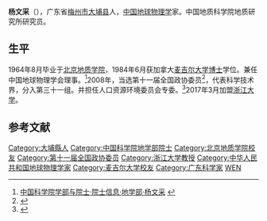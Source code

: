 {{Infobox person
| 姓名     = 杨文采
| 图像     = 
| 图像替代 = 
| 图像说明 = 
| 出生日期 = 1942年
| 出生地   = 广东省[[梅州市|梅州市]][[大埔县|大埔县]]
| 死亡日期 = <!-- {{Death date and age|YYYY|MM|DD|YYYY|MM|DD}}（死亡在前，出生在后） -->
| 死亡地   = 
| 国籍       = {{PRC}}
| 籍贯       = 
| 别名     = 
| 知名于   = 
| 职业     = [[地球物理学|地球物理学]]家
| 母校 = [[北京地质学院|北京地质学院]]
}}

'''杨文采'''（{{bd|1942年|||}}），广东省[[梅州市|梅州市]][[大埔县|大埔县]]人，[[中国|中国]][[地球物理学|地球物理学]]家。中国地质科学院地质研究所研究员。

==生平==
1964年8月毕业于[[北京地质学院|北京地质学院]]，1984年6月获加拿大[[麦吉尔大学|麦吉尔大学]][[博士|博士]]学位。兼任中国地球物理学会理事。<ref>[http://sourcedb.cas.cn/sourcedb_ad_cas/zw2/ysxx/dxb/ 中国科学院学部与院士·院士信息·地学部·杨文采] {{webarchive|url=https://web.archive.org/web/20120426134225/http://sourcedb.cas.cn/sourcedb_ad_cas/zw2/ysxx/dxb/ |date=2012-04-26 }}</ref>2008年，当选第十一届全国政协委员<ref>{{cite news|title=第十一届全国政协委员名单|url=http://www.indaa.com.cn/zt/2009qglh/zxzs/200903/t20090303_127573.html|accessdate=2013-04-09|newspaper=新华社北京1月25日电 中国人民政治协商会议第十一届全国委员会委员名单(共2237人，2008年1月25日政协第十届全国委员会常务委员会第二十次会议通过)|date=2008年1月25日|deadurl=yes|archiveurl=https://web.archive.org/web/20130928014403/http://www.indaa.com.cn/zt/2009qglh/zxzs/200903/t20090303_127573.html|archivedate=2013年9月28日|df=}}</ref>，代表科学技术界，分入第三十一组。并担任人口资源环境委员会专委。<ref>{{cite news|title=全国政协信息-杨文采|url=http://www.cppcc.gov.cn/CMS/wylibary/showJcwyxtInfoWylibary.action?tabJcwyxt.guid=11W0010300&wytype=wjwy|accessdate=2013-04-09|newspaper=全国政协委员会|archive-date=2019-06-11|archive-url=https://web.archive.org/web/20190611112502/http://www.cppcc.gov.cn/CMS/wylibary/showJcwyxtInfoWylibary.action?tabJcwyxt.guid=11W0010300&wytype=wjwy|dead-url=no}}</ref>2017年3月加盟[[浙江大学|浙江大学]]。

==参考文献==
{{reflist}}
{{中国科学院地学部院士}}

{{DEFAULTSORT:Y}}
[[Category:大埔縣人|Category:大埔縣人]]
[[Category:中国科学院地学部院士|Category:中国科学院地学部院士]]
[[Category:北京地质学院校友|Category:北京地质学院校友]]
[[Category:第十一届全国政协委员|Category:第十一届全国政协委员]]
[[Category:浙江大学教授|Category:浙江大学教授]]
[[Category:中华人民共和国地球物理学家|Category:中华人民共和国地球物理学家]]
[[Category:麦吉尔大学校友|Category:麦吉尔大学校友]]
[[Category:广东科学家|Category:广东科学家]]
[[Category:杨姓|WEN]]